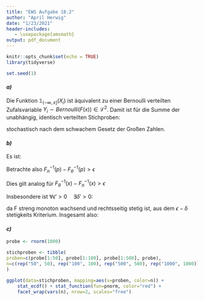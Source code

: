 ---
title: "EWS Aufgabe 10.2"
author: "April Herwig"
date: "1/23/2021"
header-includes:
   - \usepackage{amsmath}
output: pdf_document
---

```{r setup, include=FALSE}
knitr::opts_chunk$set(echo = TRUE)
library(tidyverse)
```

```{r}
set.seed(1)
```
#### *a)* 

Die Funktion $\mathbb{1}_{(-\infty, x]} (X_i)$ ist äquivalent zu einer Bernoulli verteilten Zufalsvariable $Y_i \sim Bernoulli(F(x)) \in \mathcal{L}^2$. Damit ist für die Summe der unabhängig, identisch verteilten Stichproben: 

\begin{align*}
    &P(|\sum\limits_{i=1}^{n}\mathbb{1}_{(-\infty, x]} (X_i)-F(x)|>\epsilon) = P(|\sum\limits_{i=1}^{n} Y_i-F(x)|>\epsilon) \rightarrow 0,
\end{align*}

stochastisch nach dem schwachem Gesetz der Großen Zahlen.


#### *b)* 

Es ist: 

\begin{align*}
    F_\theta^{-1}(p) \leq x \Leftrightarrow & p \leq F_\theta(x) \\
    & p = F_n(x) \Leftrightarrow F_n(x) \leq F_\theta(x) .
\end{align*}

Betrachte also $F_n^{-1}(p) - F_\theta^{-1}(p) > \epsilon$

\begin{align*}
    & \Leftrightarrow F_\theta^{-1}(p) \leq x - \epsilon < F_n^{-1}(p) \\
    & \Leftrightarrow F_n(x) < F_\theta(x) \\
    & \Leftrightarrow \exists \delta > 0 : F_n(x) - F_\theta(x) > \delta . \\
\end{align*}

Dies gilt analog für $F_\theta^{-1}(x) - F_n^{-1}(x) > \epsilon$

\begin{align*}
    & \Rightarrow |F_n^{-1}(p) - F_\theta^{-1}(p)| > \epsilon \Leftrightarrow |F_n(x) - F_\theta(x)| > \delta . \\ 
\end{align*}


Insbesondere ist $\forall\epsilon'>0\quad\exists\delta'>0 :$

\begin{align*}
    & P_\theta^{\otimes n}(|F_n(x) - F_\theta(x)| > \delta') \Rightarrow P_\theta^{\otimes n}(|F_n^{-1}(p) - F_\theta^{-1}(p)| > \epsilon') , \\
\end{align*}

da F streng monoton wachsend und rechtsseitig stetig ist, aus dem $\epsilon - \delta$ stetigkeits Kriterium. Insgesamt also:

\begin{align*}
    & P_\theta^{\otimes n}(|F_n(x) - F_\theta(x)| > \delta) \rightarrow 0 \\
    & \Rightarrow P_\theta^{\otimes n}(|F_n^{-1}(p) - F_\theta^{-1}(p)| > \epsilon) \rightarrow 0 . \\
\end{align*}



#### *c)*

```{r}
probe <- rnorm(1000)

stichproben <- tibble(
proben=c(probe[1:50], probe[1:100], probe[1:500], probe),
n=c(rep("50", 50), rep("100", 100), rep("500", 500), rep("1000", 1000))
)
```

```{r}
ggplot(data=stichproben, mapping=aes(x=proben, color=n)) +
    stat_ecdf() + stat_function(fun=pnorm, color="red") + 
    facet_wrap(vars(n), nrow=2, scales="free")
```



